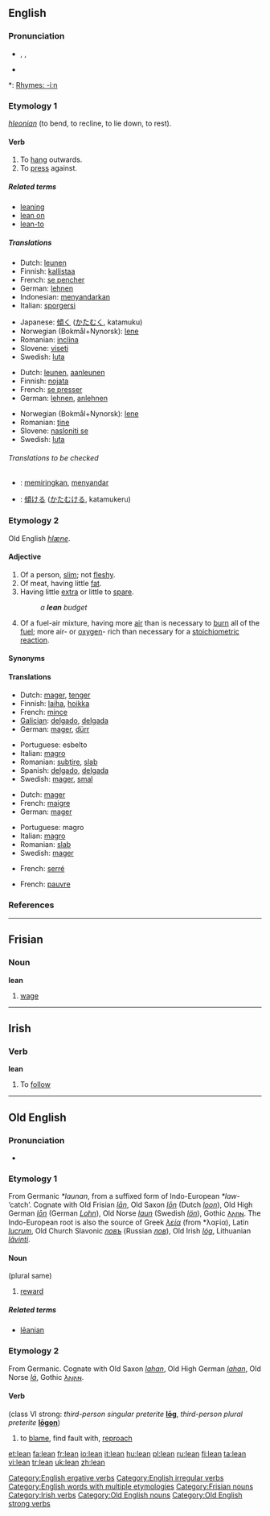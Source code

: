 {{wikipedia|dab=lean}}
==English==

===Pronunciation===
*{{AHD|lēn}}, {{IPA|/liːn/}}, {{SAMPA|/li:n/}}
*{{audio|en-us-lean.ogg|Audio (US)}}

*: [[Rhymes:English:-iːn|Rhymes: -iːn]]

===Etymology 1===
{{OE.}} ''[[hleonian]]'' (to bend, to recline, to lie down, to rest).

====Verb====
{{en-verb|leans|leaning|'''[[leant]]''' ''or'' '''[[leaned]]'''}}

# To [[hang]] outwards.
# To [[press]] against.

=====Related terms=====
*[[leaning]]
*[[lean on]]
*[[lean-to]]

=====Translations=====
{{trans-top|to hang outwards}}
*Dutch: [[leunen]]
*Finnish: [[kallistaa]]
*French: [[pencher|se pencher]]
*German: [[lehnen]]
*Indonesian: [[sandar|menyandarkan]]
*Italian: [[sporgersi]]
{{trans-mid}}
*Japanese: [[傾く]] ([[かたむく]], katamuku)
*Norwegian (Bokmål+Nynorsk): [[lene]]
*Romanian: [[inclina]]
*Slovene: [[viseti]]
*Swedish: [[luta#Swedish|luta]]
{{trans-bottom}}

{{trans-top|to press against}}
*Dutch: [[leunen]], [[aanleunen]]
*Finnish: [[nojata]]
*French: [[presser|se presser]]
*German: [[lehnen]], [[anlehnen]]
{{trans-mid}}
*Norwegian (Bokmål+Nynorsk): [[lene]]
*Romanian: [[ţine]]
*Slovene: [[nasloniti se]]
*Swedish: [[luta#Swedish|luta]]
{{trans-bottom}}

======Translations to be checked======
{{checktrans}}

*{{ttbc|Indonesian}}: [[miring|memiringkan]], [[sandar|menyandar]]
*{{ttbc|Japanese}}: [[傾ける]] ([[かたむける]], katamukeru)

===Etymology 2===
Old English ''[[hlæne]]''.

====Adjective====
{{en-adj|lean|er}}

# Of a person, [[slim]]; not [[fleshy]].
# Of meat, having little [[fat]].
# Having little [[extra]] or little to [[spare]].
#: ''a '''lean''' budget''
# Of a fuel-air mixture, having more [[air]] than is necessary to [[burn]] all of the [[fuel]]; more air- or [[oxygen]]- rich than necessary for a [[stoichiometric]] [[reaction]].

====Synonyms====
{{saurus|thin|skinny}}

====Translations====
{{rfc-level|Translations at L3+ (AutoFormat would have corrected level of Synonyms)}}
{{trans-top|being slim and muscular}}
*Dutch: [[mager]], [[tenger]]
*Finnish: [[laiha]], [[hoikka]]
*French: [[mince]]
*[[Galician]]: [[delgado]], [[delgada]]
*German: [[mager]], [[dürr]]
{{trans-mid}}
*Portuguese: esbelto
*Italian: [[magro]]
*Romanian: [[subţire]], [[slab]]
*Spanish: [[delgado]], [[delgada]]
*Swedish: [[mager#Swedish|mager]], [[smal#Swedish|smal]]
{{trans-bottom}}

{{trans-top|of meat, having little fat}}
*Dutch: [[mager]]
*French: [[maigre]]
*German: [[mager]]
{{trans-mid}}
*Portuguese: magro
*Italian: [[magro]]
*Romanian: [[slab]]
*Swedish: [[mager#Swedish|mager]]
{{trans-bottom}}

{{trans-top|having little extra or little to spare}}
*French: [[serré]]
{{trans-mid}}
{{trans-bottom}}

{{trans-top|having more air than necessary to burn all the fuel}}
*French: [[pauvre]]
{{trans-mid}}
{{trans-bottom}}

===References===
{{R:Century 1911}}
{{R:Webster 1913}}

[[Category:English ergative verbs]]
[[Category:English irregular verbs]]
[[Category:English words with multiple etymologies]]

----

==Frisian==

===Noun===
'''lean'''

# [[wage]]

[[Category:Frisian nouns]]

----

==Irish==

===Verb===
'''lean'''

# To [[follow]]

[[Category:Irish verbs]]

----

==Old English==

===Pronunciation===
*{{IPA|/ˈlæːɑn/}}

===Etymology 1===
From Germanic ''*launan'', from a suffixed form of Indo-European ''*law-'' ‘catch’. Cognate with Old Frisian ''[[lan|lān]]'', Old Saxon ''[[lon|lōn]]'' (Dutch ''[[loon#Dutch|loon]]''), Old High German ''[[lon|lōn]]'' (German ''[[Lohn]]''), Old Norse ''[[laun]]'' (Swedish ''[[lön]]''), Gothic [[𐌻𐌰𐌿𐌽]]. The Indo-European root is also the source of Greek ''[[λεία]]'' (from *λαϝία), Latin ''[[lucrum]]'', Old Church Slavonic ''[[ловъ]]'' (Russian ''[[лов]]''), Old Irish ''[[lóg]]'', Lithuanian ''[[lãvinti]]''.

====Noun====
{{Latinx|'''lēan'''}} {{n}} (plural same)

# [[reward]]

=====Related terms=====
*[[leanian|lēanian]]

===Etymology 2===
From Germanic.  Cognate with Old Saxon ''[[lahan]]'', Old High German ''[[lahan]]'', Old Norse ''[[lá]]'', Gothic [[𐌻𐌰𐌹𐌰𐌽]].

====Verb====
{{Latinx|'''lēan'''}} (class VI strong: ''third-person singular preterite'' '''[[log#Old English|lōg]]''', ''third-person plural preterite'' '''[[logon|lōgon]]''')

# {{transitive}} to [[blame]], find fault with, [[reproach]]

[[Category:Old English nouns]]
[[Category:Old English strong verbs]]

[[et:lean]]
[[fa:lean]]
[[fr:lean]]
[[io:lean]]
[[it:lean]]
[[hu:lean]]
[[pl:lean]]
[[ru:lean]]
[[fi:lean]]
[[ta:lean]]
[[vi:lean]]
[[tr:lean]]
[[uk:lean]]
[[zh:lean]]
